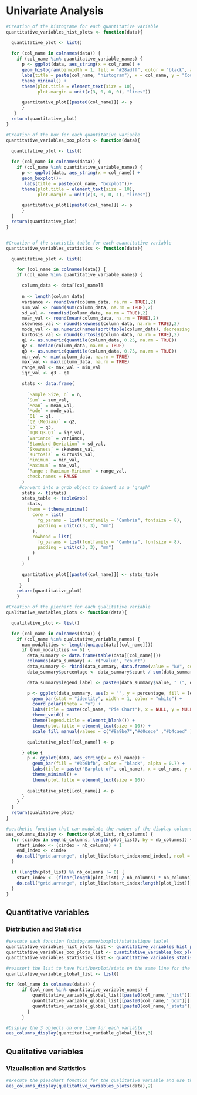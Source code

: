 
# Univariate Analysis


```r

#Creation of the histograme for each quantitative variable
quantitative_variables_hist_plots <- function(data){

  quantitative_plot <- list()
  
  for (col_name in colnames(data)) {
    if (col_name %in% quantitative_variable_names) {
      p <- ggplot(data, aes_string(x = col_name)) +
      geom_histogram(binwidth = 1, fill = "#28adff", color = "black", alpha = 0.7) +  
      labs(title = paste(col_name, "histogram"), x = col_name, y = "Count") +
      theme_minimal() +
      theme(plot.title = element_text(size = 10),
            plot.margin = unit(c(3, 0, 0, 0), "lines"))

      quantitative_plot[[paste0(col_name)]] <- p
      }
   }
  return(quantitative_plot)
} 

#Creation of the box for each quantitative variable
quantitative_variables_box_plots <- function(data){

  quantitative_plot <- list()
  
  for (col_name in colnames(data)) {
    if (col_name %in% quantitative_variable_names) {
      p <- ggplot(data, aes_string(x = col_name)) +
      geom_boxplot()+
       labs(title = paste(col_name, "boxplot"))+
      theme(plot.title = element_text(size = 10),
            plot.margin = unit(c(3, 0, 0, 1), "lines"))

      quantitative_plot[[paste0(col_name)]] <- p
      }
  }
  return(quantitative_plot)
} 


#Creation of the statistic table for each quantitative variable
quantitative_variables_statistics <- function(data){

  quantitative_plot <- list()

    for (col_name in colnames(data)) {
    if (col_name %in% quantitative_variable_names) {

      column_data <- data[[col_name]]
      
      n <- length(column_data)
      variance <- round(var(column_data, na.rm = TRUE),2)
      sum_val <- round(sum(column_data, na.rm = TRUE),2)
      sd_val <- round(sd(column_data, na.rm = TRUE),2)
      mean_val <- round(mean(column_data, na.rm = TRUE),2)
      skewness_val <- round(skewness(column_data, na.rm = TRUE),2)
      mode_val <- as.numeric(names(sort(table(column_data), decreasing = TRUE)[1]))
      kurtosis_val <- round(kurtosis(column_data, na.rm = TRUE),2)
      q1 <- as.numeric(quantile(column_data, 0.25, na.rm = TRUE))
      q2 <- median(column_data, na.rm = TRUE)
      q3 <- as.numeric(quantile(column_data, 0.75, na.rm = TRUE))
      min_val <- min(column_data, na.rm = TRUE)
      max_val <- max(column_data, na.rm = TRUE)
      range_val <- max_val - min_val
      iqr_val <- q3 - q1

      stats <- data.frame(
        
        `Sample Size, n` = n,
        `Sum` = sum_val,
        `Mean` = mean_val,
        `Mode` = mode_val,
        `Q1` = q1,
        `Q2 (Median)` = q2,
        `Q3` = q3,
        `IQR Q3-Q1` = iqr_val,
        `Variance` = variance,
        `Standard Deviation` = sd_val,
        `Skewness` = skewness_val,
        `Kurtosis` = kurtosis_val,
        `Minimum` = min_val,
        `Maximum` = max_val,
        `Range : Maximum-Minimum` = range_val,
        check.names = FALSE
      )
     #convert into a grob object to insert as a "graph" 
      stats <- t(stats)
      stats_table <- tableGrob(
        stats,
        theme = ttheme_minimal(
          core = list(
            fg_params = list(fontfamily = "Cambria", fontsize = 8),
            padding = unit(c(3, 3), "mm")  
          ),
          rowhead = list(
            fg_params = list(fontfamily = "Cambria", fontsize = 8),
            padding = unit(c(3, 3), "mm") 
          )
        )
      )

      quantitative_plot[[paste0(col_name)]] <- stats_table
        }
     }
    return(quantitative_plot)
    }


```


```r
#Creation of the piechart for each qualitative variable
qualitative_variables_plots <- function(data){

  qualitative_plot <- list()

  for (col_name in colnames(data)) {
    if (col_name %in% qualitative_variable_names) {
      num_modalities <- length(unique(data[[col_name]]))
      if (num_modalities <= 6) {
        data_summary <- data.frame(table(data[[col_name]]))
        colnames(data_summary) <- c("value", "count")
        data_summary <- rbind(data_summary, data.frame(value = "NA", count = (length(data$ID) - sum(data_summary$count))))
        data_summary$percentage <- data_summary$count / sum(data_summary$count) * 100

        data_summary$legend_label <- paste0(data_summary$value, " (", data_summary$count, " - ", round(data_summary$percentage, 1), "%)")

        p <- ggplot(data_summary, aes(x = "", y = percentage, fill = legend_label)) +  
          geom_bar(stat = "identity", width = 1, color = "white") +
          coord_polar(theta = "y") +
          labs(title = paste(col_name, "Pie Chart"), x = NULL, y = NULL) +
          theme_void() +
          theme(legend.title = element_blank()) +
          theme(plot.title = element_text(size = 10)) +
          scale_fill_manual(values = c("#8a9be7","#d0cece" ,"#b4caed" ))

        qualitative_plot[[col_name]] <- p

      } else {
        p <- ggplot(data, aes_string(x = col_name)) +
          geom_bar(fill = "#3b6bfb", color = "black", alpha = 0.7) +
          labs(title = paste("Barplot of", col_name), x = col_name, y = "Count") +
          theme_minimal() +
          theme(plot.title = element_text(size = 10))
        
        qualitative_plot[[col_name]] <- p
      }
    }
  }
  return(qualitative_plot)
}
```


```r
#aesthetic fonction that can modulate the number of the display columns
aes_columns_display <- function(plot_list, nb_columns) {
  for (cindex in seq(nb_columns, length(plot_list), by = nb_columns)) {
    start_index <- (cindex - nb_columns) + 1
    end_index <- cindex
    do.call("grid.arrange", c(plot_list[start_index:end_index], ncol = nb_columns))
  }

  if (length(plot_list) %% nb_columns != 0) {
    start_index <- (floor(length(plot_list) / nb_columns) * nb_columns) + 1
    do.call("grid.arrange", c(plot_list[start_index:length(plot_list)], ncol = nb_columns))
  }
}

```


## Quantitative variables
### Distribution and Statistics
```r
#execute each fonction (histogramme/boxplot/statistique table)
quantitative_variables_hist_plots_list <- quantitative_variables_hist_plots(data)
quantitative_variables_box_plots_list <- quantitative_variables_box_plots(data)
quantitative_variables_statistics_list <- quantitative_variables_statistics(data)

#reassort the list to have hist/boxplot/stats on the same line for the same variable into the report 
quantitative_variable_global_list <- list()

for (col_name in colnames(data)) {
      if (col_name %in% quantitative_variable_names) {
          quantitative_variable_global_list[[paste0(col_name,"_hist")]] <- quantitative_variables_hist_plots_list[[col_name]]
          quantitative_variable_global_list[[paste0(col_name,"_box")]] <- quantitative_variables_box_plots_list[[col_name]]
          quantitative_variable_global_list[[paste0(col_name,"_stats")]] <- quantitative_variables_statistics_list[[col_name]]
        }
      }

```
```r
#Display the 3 objects on one line for each variable
aes_columns_display(quantitative_variable_global_list,3)
```

## Qualitative variables
### Vizualisation and Statistics
```r
#execute the pieachart fonction for the qualitative variable and use the aes_columns_display() for displaying in 2 columns in report
aes_columns_display(qualitative_variables_plots(data),2)
```
